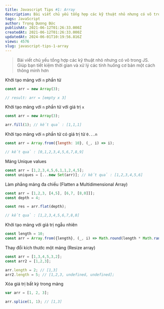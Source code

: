 ```yaml
---
title: Javascript Tips #1: Array
description: Bài viết chủ yếu tổng hợp các kỹ thuật nhỏ nhưng có võ trong JS. Giúp bạn tiết kiệm thời gian và xử lý các tính huống cơ bản một cách thông minh hơn
tags: JavaScript
author: Trọng Dương Đức
publishAt: 2021-06-12T01:26:33.000Z
createdAt: 2021-06-12T01:26:33.000Z
updatedAt: 2024-06-01T10:19:56.816Z
views: 4576
slug: javascript-tips-1-array
---
```


> Bài viết chủ yếu tổng hợp các kỹ thuật nhỏ nhưng có võ trong JS. Giúp bạn tiết kiệm thời gian và xử lý các tính huống cơ bản một cách thông minh hơn

Khởi tạo mảng với `n` phần tử

```jsx
const arr = new Array(3);

// result: arr = [empty x 3]
```

Khởi tạo mảng với `n` phần tử với giá trị `x`

```jsx
const arr = new Array(3);

arr.fill(1); // kết quả : [1,1,1]
```

Khởi tạo mảng với `n` phần tử có giá trị từ `0...n`

```jsx
const arr = Array.from({length: 10}, (_, i) => i);

// kết quả : [0,1,2,3,4,5,6,7,8,9]
```

Mảng Unique values

```jsx
const arr = [1,2,3,4,5,6,1,1,2,4,5];
const uniques = [...new Set(arr)]; // kết quả : [1,2,3,4,5,6]
```

Làm phẳng mảng đa chiều (Flatten a Multidimensional Array)

```jsx
const arr = [1,2,3, [4,5], [6,7, [8,0]]];
const depth = 4;

const res = arr.flat(depth);

// kết quả : [1,2,3,4,5,6,7,8,0]
```

Khởi tạo mảng với giá trị ngẫu nhiên

```jsx
const length = 10;
const arr = Array.from({length}, (_, i) => Math.round(length * Math.random()))
```

Thay đổi kích thước một mảng (Resize array)

```jsx
const arr = [1,3,4,5,3,2];
const arr2 = [1,2,3];

arr.length = 2; // [1,3]
arr2.length = 5; // [1,2,3, undefined, undefined];
```

Xóa giá trị bất kỳ trong mảng

```jsx
var arr = [1, 2, 3];

arr.splice(1, 1); // [1,3]
```
      